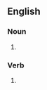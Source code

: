 ==English==

===Noun===
{{head|en|noun plural form}}

# {{plural of|twitter|lang=en}}

===Verb===
{{head|en|verb form}}

# {{en-third-person singular of|twitter}}